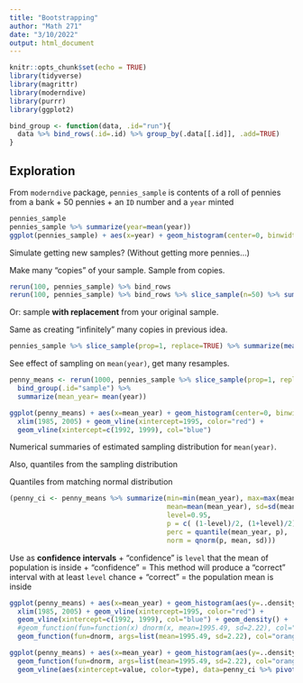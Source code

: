 ```yaml
---
title: "Bootstrapping"
author: "Math 271"
date: "3/10/2022"
output: html_document
---
```


```r
knitr::opts_chunk$set(echo = TRUE)
library(tidyverse)
library(magrittr)
library(moderndive)
library(purrr)
library(ggplot2)

```


```r
bind_group <- function(data, .id="run"){
  data %>% bind_rows(.id=.id) %>% group_by(.data[[.id]], .add=TRUE)
}
```


## Exploration

From `moderndive` package, `pennies_sample` is contents of a roll of pennies from a bank 
    + 50 pennies
    + an `ID` number and a `year` minted

```r
pennies_sample
pennies_sample %>% summarize(year=mean(year))
ggplot(pennies_sample) + aes(x=year) + geom_histogram(center=0, binwidth=5)
```

Simulate getting new samples? (Without getting more pennies...)

Make many "copies" of your sample. Sample from copies.

```r
rerun(100, pennies_sample) %>% bind_rows
rerun(100, pennies_sample) %>% bind_rows %>% slice_sample(n=50) %>% summarize(mean(year))

```

Or: sample __with replacement__ from your original sample.

Same as creating "infinitely" many copies in previous idea.

```r
pennies_sample %>% slice_sample(prop=1, replace=TRUE) %>% summarize(mean(year))
```

See effect of sampling on `mean(year)`, get many resamples.

```r
penny_means <- rerun(1000, pennies_sample %>% slice_sample(prop=1, replace=TRUE)) %>% 
  bind_group(.id="sample") %>% 
  summarize(mean_year= mean(year))

ggplot(penny_means) + aes(x=mean_year) + geom_histogram(center=0, binwidth=1) + 
  xlim(1985, 2005) + geom_vline(xintercept=1995, color="red") + 
  geom_vline(xintercept=c(1992, 1999), col="blue")

```
Numerical summaries of estimated sampling distribution for `mean(year)`.

Also, quantiles from the sampling distribution

Quantiles from matching normal distribution

```r
(penny_ci <- penny_means %>% summarize(min=min(mean_year), max=max(mean_year), 
                                       mean=mean(mean_year), sd=sd(mean_year), 
                                       level=0.95, 
                                       p = c( (1-level)/2, (1+level)/2),
                                       perc = quantile(mean_year, p), 
                                       norm = qnorm(p, mean, sd)))
```
Use as __confidence intervals__ 
    + "confidence" is `level` that the mean of population is inside
    + "confidence" = This method will produce a "correct" interval  with at least `level` chance
    + "correct" = the population mean is inside

```r
ggplot(penny_means) + aes(x=mean_year) + geom_histogram(aes(y=..density..), center=0, binwidth=1) + 
  xlim(1985, 2005) + geom_vline(xintercept=1995, color="red") + 
  geom_vline(xintercept=c(1992, 1999), col="blue") + geom_density() + 
  #geom_function(fun=function(x) dnorm(x, mean=1995.49, sd=2.22), col="purple")
  geom_function(fun=dnorm, args=list(mean=1995.49, sd=2.22), col="orange")

ggplot(penny_means) + aes(x=mean_year) + geom_histogram(aes(y=..density..), center=0, binwidth=1) + 
  geom_function(fun=dnorm, args=list(mean=1995.49, sd=2.22), col="orange") + 
  geom_vline(aes(xintercept=value, color=type), data=penny_ci %>% pivot_longer(perc|norm, names_to="type"))

```

